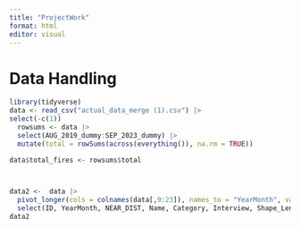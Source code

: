 ```yaml
---
title: "ProjectWork"
format: html
editor: visual
---
```


# Data Handling

```r
library(tidyverse)
data <- read_csv("actual_data_merge (1).csv") |>
select(-c(1))
  rowsums <- data |>
  select(AUG_2019_dummy:SEP_2023_dummy) |>
  mutate(total = rowSums(across(everything()), na.rm = TRUE))

data$total_fires <- rowsums$total



data2 <-  data |>
  pivot_longer(cols = colnames(data[,9:23]), names_to = "YearMonth", values_to = "Occurence" ) |>
  select(ID, YearMonth, NEAR_DIST, Name, Category, Interview, Shape_Leng, Shape_Area, Region, YearMonth, total_fires, everything())
data2
```

